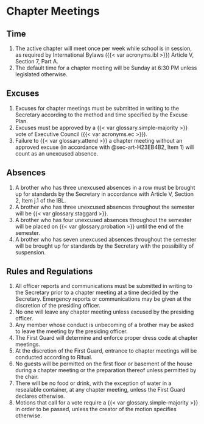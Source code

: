 # Chapter Meetings {#sec-art-R50R4PX6}

## Time {#sec-art-386EGZU4}

1. The active chapter will meet once per week while school is in session, as required by International Bylaws ({{< var acronyms.ibl >}}) Article V, Section 7, Part A.
1. The default time for a chapter meeting will be Sunday at 6:30 PM unless legislated otherwise.

## Excuses {#sec-art-H23EB4B2}

1. Excuses for chapter meetings must be submitted in writing to the Secretary according to the method and time specified by the Excuse Plan.
1. Excuses must be approved by a {{< var glossary.simple-majority >}} vote of Executive Council ({{< var acronyms.ec >}}).
1. Failure to {{< var glossary.attend >}} a chapter meeting without an approved excuse (in accordance with @sec-art-H23EB4B2, Item 1) will count as an unexcused absence.

## Absences {#sec-art-BUK07FVL}

1. A brother who has three unexcused absences in a row must be brought up for standards by the Secretary in accordance with Article V, Section 2, Item j.1 of the IBL.
1. A brother who has three unexcused absences throughout the semester will be {{< var glossary.staggard >}}.
1. A brother who has four unexcused absences throughout the semester will be placed on {{< var glossary.probation >}} until the end of the semester.
1. A brother who has seven unexcused absences throughout the semester will be brought up for standards by the Secretary with the possibility of suspension.

## Rules and Regulations {#sec-art-8XE7XCGC}

1. All officer reports and communications must be submitted in writing to the Secretary prior to a chapter meeting at a time decided by the Secretary. Emergency reports or communications may be given at the discretion of the presiding officer.
1. No one will leave any chapter meeting unless excused by the presiding officer.
1. Any member whose conduct is unbecoming of a brother may be asked to leave the meeting by the presiding officer.
1. The First Guard will determine and enforce proper dress code at chapter meetings.
1. At the discretion of the First Guard, entrance to chapter meetings will be conducted according to Ritual.
1. No guests will be permitted on the first floor or basement of the house during a chapter meeting or the preparation thereof unless permitted by the chair.
1. There will be no food or drink, with the exception of water in a resealable container, at any chapter meeting, unless the First Guard declares otherwise.
1. Motions that call for a vote require a {{< var glossary.simple-majority >}} in order to be passed, unless the creator of the motion specifies otherwise.

